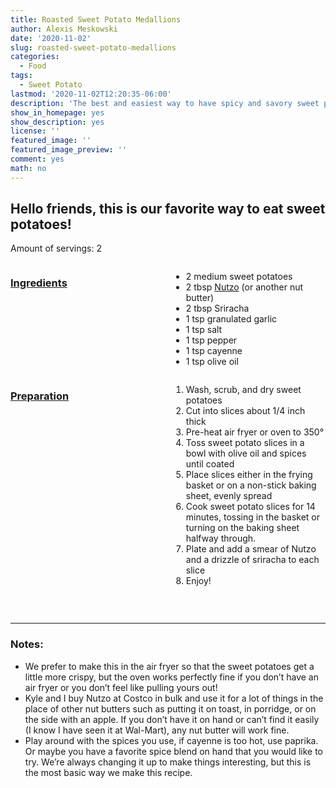 ```yaml
---
title: Roasted Sweet Potato Medallions
author: Alexis Meskowski
date: '2020-11-02'
slug: roasted-sweet-potato-medallions
categories:
  - Food
tags:
  - Sweet Potato
lastmod: '2020-11-02T12:20:35-06:00'
description: 'The best and easiest way to have spicy and savory sweet potatoes!'
show_in_homepage: yes
show_description: yes
license: ''
featured_image: ''
featured_image_preview: ''
comment: yes
math: no
---
```

## Hello friends, this is our favorite way to eat sweet potatoes!

<!-- featured_image_preview is 780x234 -->




Amount of servings: 2

:::: {style="display: grid; grid-template-columns: 1fr 1fr; grid-column-gap: 10px;"}

::: {}

### <u>Ingredients</u>

- 2 medium sweet potatoes
- 2 tbsp [Nutzo](https://www.nuttzo.com/product/26oz-organic-paleo-power-fuel-crunchy/){target="_blank"} (or another nut butter)
- 2 tbsp Sriracha 
- 1 tsp granulated garlic
- 1 tsp salt 
- 1 tsp pepper
- 1 tsp cayenne
- 1 tsp olive oil

::: 

::: {}

### <u>Preparation</u> 

1. Wash, scrub, and dry sweet potatoes 
2. Cut into slices about 1/4 inch thick
3. Pre-heat air fryer or oven to 350°
4. Toss sweet potato slices in a bowl with olive oil and spices until coated
5. Place slices either in the frying basket or on a non-stick baking sheet, evenly spread
6. Cook sweet potato slices for 14 minutes, tossing in the basket or turning on the baking sheet halfway through.
7. Plate and add a smear of Nutzo and a drizzle of sriracha to each slice
8. Enjoy!

:::

::::

<br>

---

### Notes:

- We prefer to make this in the air fryer so that the sweet potatoes get a little more crispy, but the oven works perfectly fine if you don't have an air fryer or you don't feel like pulling yours out!
- Kyle and I buy Nutzo at Costco in bulk and use it for a lot of things in the place of other nut butters such as putting it on toast, in porridge, or on the side with an apple. If you don't have it on hand or can't find it easily (I know I have seen it at Wal-Mart), any nut butter will work fine. 
- Play around with the spices you use, if cayenne is too hot, use paprika. Or maybe you have a favorite spice blend on hand that you would like to try. We're always changing it up to make things interesting, but this is the most basic way we make this recipe. 



